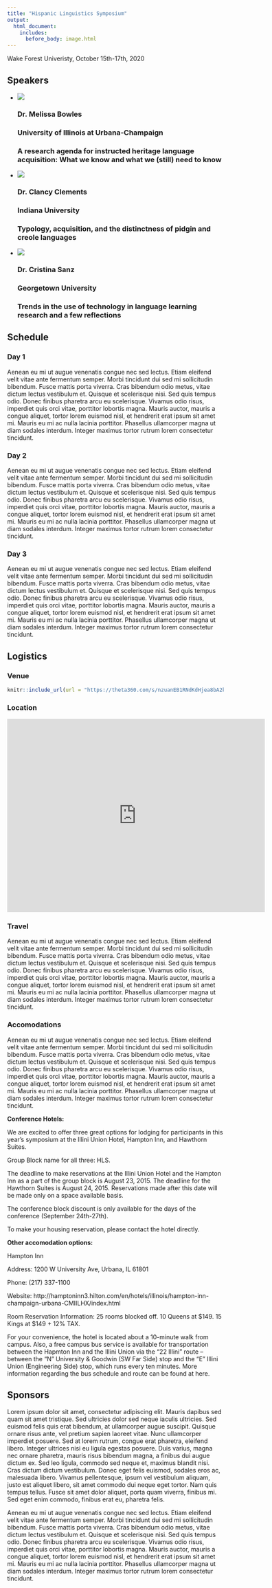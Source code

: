 ```yaml
---
title: "Hispanic Linguistics Symposium"
output:
  html_document:
    includes:
      before_body: image.html
---
```


Wake Forest Univeristy, October 15th-17th, 2020

## Speakers {#speakers}

<ul class="speakers-list">

  <li class="speakers-item">
    <span class="speaker-photo">
      <img class="photo" src="images/bowels.png">
    </span>
    <h3 class="speakers-name">Dr. Melissa Bowles</h3>
    <h3 class="speakers-affiliation">University of Illinois at Urbana-Champaign</h3>
    <h3 class="speech-title">A research agenda for instructed heritage language acquisition: What we know and what we (still) need to know</h3>
  </li>
  
  <li class="speakers-item">
    <span class="speaker-photo">
      <img class="photo" src="images/clements.png">
    </span>
    <h3 class="speakers-name">Dr. Clancy Clements</h3>
    <h3 class="speakers-affiliation">Indiana University</h3>
    <h3 class="speech-title">Typology, acquisition, and the distinctness of pidgin and creole languages</h3>
  </li>
  
  <li class="speakers-item">
    <span class="speaker-photo">
      <img class="photo" src="images/sanz.png">
    </span>
    <h3 class="speakers-name">Dr. Cristina Sanz</h3>
    <h3 class="speakers-affiliation">Georgetown University</h3>
    <h3 class="speech-title">Trends in the use of technology in language learning research and a few reflections</h3>
  </li>
  
</ul>


## Schedule {#schedule .tabset .tabset-fade .tabset-pills}


### Day 1

Aenean eu mi ut augue venenatis congue nec sed lectus. Etiam eleifend velit vitae ante fermentum semper. Morbi tincidunt dui sed mi sollicitudin bibendum. Fusce mattis porta viverra. Cras bibendum odio metus, vitae dictum lectus vestibulum et. Quisque et scelerisque nisi. Sed quis tempus odio. Donec finibus pharetra arcu eu scelerisque. Vivamus odio risus, imperdiet quis orci vitae, porttitor lobortis magna. Mauris auctor, mauris a congue aliquet, tortor lorem euismod nisl, et hendrerit erat ipsum sit amet mi. Mauris eu mi ac nulla lacinia porttitor. Phasellus ullamcorper magna ut diam sodales interdum. Integer maximus tortor rutrum lorem consectetur tincidunt.

### Day 2 

Aenean eu mi ut augue venenatis congue nec sed lectus. Etiam eleifend velit vitae ante fermentum semper. Morbi tincidunt dui sed mi sollicitudin bibendum. Fusce mattis porta viverra. Cras bibendum odio metus, vitae dictum lectus vestibulum et. Quisque et scelerisque nisi. Sed quis tempus odio. Donec finibus pharetra arcu eu scelerisque. Vivamus odio risus, imperdiet quis orci vitae, porttitor lobortis magna. Mauris auctor, mauris a congue aliquet, tortor lorem euismod nisl, et hendrerit erat ipsum sit amet mi. Mauris eu mi ac nulla lacinia porttitor. Phasellus ullamcorper magna ut diam sodales interdum. Integer maximus tortor rutrum lorem consectetur tincidunt. 

### Day 3

Aenean eu mi ut augue venenatis congue nec sed lectus. Etiam eleifend velit vitae ante fermentum semper. Morbi tincidunt dui sed mi sollicitudin bibendum. Fusce mattis porta viverra. Cras bibendum odio metus, vitae dictum lectus vestibulum et. Quisque et scelerisque nisi. Sed quis tempus odio. Donec finibus pharetra arcu eu scelerisque. Vivamus odio risus, imperdiet quis orci vitae, porttitor lobortis magna. Mauris auctor, mauris a congue aliquet, tortor lorem euismod nisl, et hendrerit erat ipsum sit amet mi. Mauris eu mi ac nulla lacinia porttitor. Phasellus ullamcorper magna ut diam sodales interdum. Integer maximus tortor rutrum lorem consectetur tincidunt.

## Logistics {#logistics}

### Venue

```r
knitr::include_url(url = "https://theta360.com/s/nzuanEB1RNdKdHjea8bA2kmjg?view=embed&width=970px&height=375px")
```

### Location

<iframe src="https://www.google.com/maps/embed?pb=!1m18!1m12!1m3!1d3223.7495655685784!2d-80.24215808490376!3d36.09959238009886!2m3!1f0!2f0!3f0!3m2!1i1024!2i768!4f13.1!3m3!1m2!1s0x8853ae5daadcf6b3%3A0x2309a7ebbb1e625f!2sWake+Downtown!5e0!3m2!1sen!2sus!4v1564887715132!5m2!1sen!2sus" width="600" height="450" frameborder="0" style="border:0" allowfullscreen></iframe>

### Travel

Aenean eu mi ut augue venenatis congue nec sed lectus. Etiam eleifend velit vitae ante fermentum semper. Morbi tincidunt dui sed mi sollicitudin bibendum. Fusce mattis porta viverra. Cras bibendum odio metus, vitae dictum lectus vestibulum et. Quisque et scelerisque nisi. Sed quis tempus odio. Donec finibus pharetra arcu eu scelerisque. Vivamus odio risus, imperdiet quis orci vitae, porttitor lobortis magna. Mauris auctor, mauris a congue aliquet, tortor lorem euismod nisl, et hendrerit erat ipsum sit amet mi. Mauris eu mi ac nulla lacinia porttitor. Phasellus ullamcorper magna ut diam sodales interdum. Integer maximus tortor rutrum lorem consectetur tincidunt.

### Accomodations

Aenean eu mi ut augue venenatis congue nec sed lectus. Etiam eleifend velit vitae ante fermentum semper. Morbi tincidunt dui sed mi sollicitudin bibendum. Fusce mattis porta viverra. Cras bibendum odio metus, vitae dictum lectus vestibulum et. Quisque et scelerisque nisi. Sed quis tempus odio. Donec finibus pharetra arcu eu scelerisque. Vivamus odio risus, imperdiet quis orci vitae, porttitor lobortis magna. Mauris auctor, mauris a congue aliquet, tortor lorem euismod nisl, et hendrerit erat ipsum sit amet mi. Mauris eu mi ac nulla lacinia porttitor. Phasellus ullamcorper magna ut diam sodales interdum. Integer maximus tortor rutrum lorem consectetur tincidunt.

__Conference Hotels:__

We are excited to offer three great options for lodging for participants in this year’s symposium at the Illini Union Hotel, Hampton Inn, and Hawthorn Suites.

Group Block name for all three: HLS.

The deadline to make reservations at the Illini Union Hotel and the Hampton Inn as a part of the group block is August 23, 2015. The deadline for the Hawthorn Suites is August 24, 2015. Reservations made after this date will be made only on a space available basis.

The conference block discount is only available for the days of the conference (September 24th-27th).

To make your housing reservation, please contact the hotel directly.

__Other accomodation options:__

Hampton Inn

Address: 1200 W University Ave, Urbana, IL 61801

Phone: (217) 337-1100

Website: http://hamptoninn3.hilton.com/en/hotels/illinois/hampton-inn-champaign-urbana-CMIILHX/index.html

Room Reservation Information: 25 rooms blocked off. 10 Queens at \$149. 15 Kings at \$149 + 12% TAX.

For your convenience, the hotel is located about a 10-minute walk from campus. Also, a free campus bus service is available for transportation between the Hapmton Inn and the Illini Union via the “22 Illini” route – between the “N” University & Goodwin (SW Far Side) stop and the “E” Illini Union (Engineering Side) stop, which runs every ten minutes. More information regarding the bus schedule and route can be found at here.


## Sponsors {#sponsors}

Lorem ipsum dolor sit amet, consectetur adipiscing elit. Mauris dapibus sed quam sit amet tristique. Sed ultricies dolor sed neque iaculis ultricies. Sed euismod felis quis erat bibendum, at ullamcorper augue suscipit. Quisque ornare risus ante, vel pretium sapien laoreet vitae. Nunc ullamcorper imperdiet posuere. Sed at lorem rutrum, congue erat pharetra, eleifend libero. Integer ultrices nisi eu ligula egestas posuere. Duis varius, magna nec ornare pharetra, mauris risus bibendum magna, a finibus dui augue dictum ex. Sed leo ligula, commodo sed neque et, maximus blandit nisi. Cras dictum dictum vestibulum. Donec eget felis euismod, sodales eros ac, malesuada libero. Vivamus pellentesque, ipsum vel vestibulum aliquam, justo est aliquet libero, sit amet commodo dui neque eget tortor. Nam quis tempus tellus. Fusce sit amet dolor aliquet, porta quam viverra, finibus mi. Sed eget enim commodo, finibus erat eu, pharetra felis.

Aenean eu mi ut augue venenatis congue nec sed lectus. Etiam eleifend velit vitae ante fermentum semper. Morbi tincidunt dui sed mi sollicitudin bibendum. Fusce mattis porta viverra. Cras bibendum odio metus, vitae dictum lectus vestibulum et. Quisque et scelerisque nisi. Sed quis tempus odio. Donec finibus pharetra arcu eu scelerisque. Vivamus odio risus, imperdiet quis orci vitae, porttitor lobortis magna. Mauris auctor, mauris a congue aliquet, tortor lorem euismod nisl, et hendrerit erat ipsum sit amet mi. Mauris eu mi ac nulla lacinia porttitor. Phasellus ullamcorper magna ut diam sodales interdum. Integer maximus tortor rutrum lorem consectetur tincidunt.
